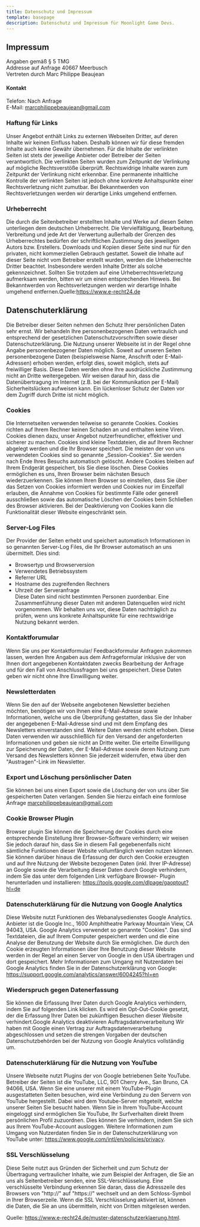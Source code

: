 ```yaml
---
title: Datenschutz und Impressum
template: basepage
description: Datenschutz und Impressum für Moonlight Game Devs.
---
```


## Impressum

Angaben gemäß § 5 TMG  
Addresse auf Anfrage
40667 Meerbusch  
Vertreten durch Marc Philippe Beaujean

#### Kontakt

Telefon: Nach Anfrage  
E-Mail: marcphilippebeaujean@gmail.com

### Haftung für Links

Unser Angebot enthält Links zu externen Webseiten Dritter, auf deren Inhalte wir keinen Einfluss haben. Deshalb können wir für diese fremden Inhalte auch keine Gewähr übernehmen. Für die Inhalte der verlinkten Seiten ist stets der jeweilige Anbieter oder Betreiber der Seiten verantwortlich. Die verlinkten Seiten wurden zum Zeitpunkt der Verlinkung auf mögliche Rechtsverstöße überprüft. Rechtswidrige Inhalte waren zum Zeitpunkt der Verlinkung nicht erkennbar. Eine permanente inhaltliche Kontrolle der verlinkten Seiten ist jedoch ohne konkrete Anhaltspunkte einer Rechtsverletzung nicht zumutbar. Bei Bekanntwerden von Rechtsverletzungen werden wir derartige Links umgehend entfernen.

### Urheberrecht

Die durch die Seitenbetreiber erstellten Inhalte und Werke auf diesen Seiten unterliegen dem deutschen Urheberrecht. Die Vervielfältigung, Bearbeitung, Verbreitung und jede Art der Verwertung außerhalb der Grenzen des Urheberrechtes bedürfen der schriftlichen Zustimmung des jeweiligen Autors bzw. Erstellers. Downloads und Kopien dieser Seite sind nur für den privaten, nicht kommerziellen Gebrauch gestattet. Soweit die Inhalte auf dieser Seite nicht vom Betreiber erstellt wurden, werden die Urheberrechte Dritter beachtet. Insbesondere werden Inhalte Dritter als solche gekennzeichnet. Sollten Sie trotzdem auf eine Urheberrechtsverletzung aufmerksam werden, bitten wir um einen entsprechenden Hinweis. Bei Bekanntwerden von Rechtsverletzungen werden wir derartige Inhalte umgehend entfernen.Quelle:https://www.e-recht24.de

## Datenschuterklärung

Die Betreiber dieser Seiten nehmen den Schutz Ihrer persönlichen Daten sehr ernst. Wir behandeln Ihre personenbezogenen Daten vertraulich und entsprechend der gesetzlichen Datenschutzvorschriften sowie dieser Datenschutzerklärung. Die Nutzung unserer Webseite ist in der Regel ohne Angabe personenbezogener Daten möglich. Soweit auf unseren Seiten personenbezogene Daten (beispielsweise Name, Anschrift oder E-Mail-Adressen) erhoben werden, erfolgt dies, soweit möglich, stets auf freiwilliger Basis. Diese Daten werden ohne Ihre ausdrückliche Zustimmung nicht an Dritte weitergegeben. Wir weisen darauf hin, dass die Datenübertragung im Internet (z.B. bei der Kommunikation per E-Mail) Sicherheitslücken aufweisen kann. Ein lückenloser Schutz der Daten vor dem Zugriff durch Dritte ist nicht möglich.

### Cookies

Die Internetseiten verwenden teilweise so genannte Cookies. Cookies richten auf Ihrem Rechner keinen Schaden an und enthalten keine Viren. Cookies dienen dazu, unser Angebot nutzerfreundlicher, effektiver und sicherer zu machen. Cookies sind kleine Textdateien, die auf Ihrem Rechner abgelegt werden und die Ihr Browser speichert. Die meisten der von uns verwendeten Cookies sind so genannte „Session-Cookies“. Sie werden nach Ende Ihres Besuchs automatisch gelöscht. Andere Cookies bleiben auf Ihrem Endgerät gespeichert, bis Sie diese löschen. Diese Cookies ermöglichen es uns, Ihren Browser beim nächsten Besuch wiederzuerkennen. Sie können Ihren Browser so einstellen, dass Sie über das Setzen von Cookies informiert werden und Cookies nur im Einzelfall erlauben, die Annahme von Cookies für bestimmte Fälle oder generell ausschließen sowie das automatische Löschen der Cookies beim Schließen des Browser aktivieren. Bei der Deaktivierung von Cookies kann die Funktionalität dieser Website eingeschränkt sein.

### Server-Log Files

Der Provider der Seiten erhebt und speichert automatisch Informationen in so genannten Server-Log Files, die Ihr Browser automatisch an uns übermittelt. Dies sind:

-   Browsertyp und Browserversion
-   Verwendetes Betriebssystem
-   Referrer URL
-   Hostname des zugreifenden Rechners
-   Uhrzeit der Serveranfrage  
    Diese Daten sind nicht bestimmten Personen zuordenbar. Eine Zusammenführung dieser Daten mit anderen Datenquellen wird nicht vorgenommen. Wir behalten uns vor, diese Daten nachträglich zu prüfen, wenn uns konkrete Anhaltspunkte für eine rechtswidrige Nutzung bekannt werden.

### Kontaktforumular

Wenn Sie uns per Kontaktformular/ Feedbackformular Anfragen zukommen lassen, werden Ihre Angaben aus dem Anfrageformular inklusive der von Ihnen dort angegebenen Kontaktdaten zwecks Bearbeitung der Anfrage und für den Fall von Anschlussfragen bei uns gespeichert. Diese Daten geben wir nicht ohne Ihre Einwilligung weiter.

### Newsletterdaten

Wenn Sie den auf der Webseite angebotenen Newsletter beziehen möchten, benötigen wir von Ihnen eine E-Mail-Adresse sowie Informationen, welche uns die Überprüfung gestatten, dass Sie der Inhaber der angegebenen E-Mail-Adresse sind und mit dem Empfang des Newsletters einverstanden sind. Weitere Daten werden nicht erhoben. Diese Daten verwenden wir ausschließlich für den Versand der angeforderten Informationen und geben sie nicht an Dritte weiter. Die erteilte Einwilligung zur Speicherung der Daten, der E-Mail-Adresse sowie deren Nutzung zum Versand des Newsletters können Sie jederzeit widerrufen, etwa über den "Austragen"-Link im Newsletter.

### Export und Löschung persönlischer Daten

Sie können bei uns einen Export sowie die Löschung der von uns über Sie gespeicherten Daten verlangen. Senden Sie hierzu einfach eine formlose Anfrage marcphilippebeaujean@gmail.com

### Cookie Browser Plugin

Browser plugin Sie können die Speicherung der Cookies durch eine entsprechende Einstellung Ihrer Browser-Software verhindern; wir weisen Sie jedoch darauf hin, dass Sie in diesem Fall gegebenenfalls nicht sämtliche Funktionen dieser Website vollumfänglich werden nutzen können. Sie können darüber hinaus die Erfassung der durch den Cookie erzeugten und auf Ihre Nutzung der Website bezogenen Daten (inkl. Ihrer IP-Adresse) an Google sowie die Verarbeitung dieser Daten durch Google verhindern, indem Sie das unter dem folgenden Link verfügbare Browser- Plugin herunterladen und installieren: https://tools.google.com/dlpage/gaoptout?hl=de

### Datenschuterklärung für die Nutzung von Google Analytics

Diese Website nutzt Funktionen des Webanalysedienstes Google Analytics. Anbieter ist die Google Inc., 1600 Amphitheatre Parkway Mountain View, CA 94043, USA. Google Analytics verwendet so genannte "Cookies". Das sind Textdateien, die auf Ihrem Computer gespeichert werden und die eine Analyse der Benutzung der Website durch Sie ermöglichen. Die durch den Cookie erzeugten Informationen über Ihre Benutzung dieser Website werden in der Regel an einen Server von Google in den USA übertragen und dort gespeichert. Mehr Informationen zum Umgang mit Nutzerdaten bei Google Analytics finden Sie in der Datenschutzerklärung von Google: https://support.google.com/analytics/answer/6004245?hl=en

### Wiederspruch gegen Datenerfassung

Sie können die Erfassung Ihrer Daten durch Google Analytics verhindern, indem Sie auf folgenden Link klicken. Es wird ein Opt-Out-Cookie gesetzt, der die Erfassung Ihrer Daten bei zukünftigen Besuchen dieser Website verhindert.Google Analytics deaktivieren
Auftragsdatenverarbeitung
Wir haben mit Google einen Vertrag zur Auftragsdatenverarbeitung abgeschlossen und setzen die strengen Vorgaben der deutschen Datenschutzbehörden bei der Nutzung von Google Analytics vollständig um.

### Datenschuterklärung für die Nutzung von YouTube

Unsere Webseite nutzt Plugins der von Google betriebenen Seite YouTube. Betreiber der Seiten ist die YouTube, LLC, 901 Cherry Ave., San Bruno, CA 94066, USA. Wenn Sie eine unserer mit einem YouTube-Plugin ausgestatteten Seiten besuchen, wird eine Verbindung zu den Servern von YouTube hergestellt. Dabei wird dem Youtube-Server mitgeteilt, welche unserer Seiten Sie besucht haben. Wenn Sie in Ihrem YouTube-Account eingeloggt sind ermöglichen Sie YouTube, Ihr Surfverhalten direkt Ihrem persönlichen Profil zuzuordnen. Dies können Sie verhindern, indem Sie sich aus Ihrem YouTube-Account ausloggen. Weitere Informationen zum Umgang von Nutzerdaten finden Sie in der Datenschutzerklärung von YouTube unter: https://www.google.com/intl/en/policies/privacy.

### SSL Verschlüsselung

Diese Seite nutzt aus Gründen der Sicherheit und zum Schutz der Übertragung vertraulicher Inhalte, wie zum Beispiel der Anfragen, die Sie an uns als Seitenbetreiber senden, eine SSL-Verschlüsselung. Eine verschlüsselte Verbindung erkennen Sie daran, dass die Adresszeile des Browsers von "http://" auf "https://" wechselt und an dem Schloss-Symbol in Ihrer Browserzeile. Wenn die SSL Verschlüsselung aktiviert ist, können die Daten, die Sie an uns übermitteln, nicht von Dritten mitgelesen werden.

Quelle: https://www.e-recht24.de/muster-datenschutzerklaerung.html.
